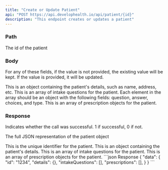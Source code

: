 ```yaml
---
title: "Create or Update Patient"
api: "POST https://api.develophealth.io/api/patient/{id}"
description: "This endpoint creates or updates a patient"
---
```


### Path

<ParamField path="id" type="string">
  The id of the patient
</ParamField>

### Body

For any of these fields, if the value is not provided, the existing value will be kept.
If the value is provided, it will be updated.

<ParamField body="details" optional={true} type="object">
  This is an object containing the patient's details, such as name, address,
  etc.
</ParamField>

<ParamField body="intakeQuestions" optional={true} type="array">
  This is an array of intake questions for the patient. Each element in the
  array should be an object with the following fields: question, answer,
  choices, and type.
</ParamField>

<ParamField body="prescriptions" optional={true} type="array">
  This is an array of prescription objects for the patient.
</ParamField>

### Response

<ResponseField name="success" type="number">
  Indicates whether the call was successful. 1 if successful, 0 if not.
</ResponseField>

<ResponseField name="patient" type="object">

The full JSON representation of the patient object

<Expandable title="Toggle object">

<ResponseField name="id" type="string">
  This is the unique identifier for the patient.
</ResponseField>

<ResponseField name="details" type="object">
  This is an object containing the patient's details.
</ResponseField>

<ResponseField name="intakeQuestions" type="array">
  This is an array of intake questions for the patient.
</ResponseField>

<ResponseField name="prescriptions" type="array">
  This is an array of prescription objects for the patient.
</ResponseField>

</Expandable>

</ResponseField>

<RequestExample>

</RequestExample>
<ResponseExample>
```json Response
{
  "data": {
    "id": "1234",
    "details": {},
    "intakeQuestions": [],
    "prescriptions": [],
  }
}
```

</ResponseExample>

